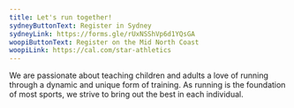 ```yaml
---
title: Let's run together!
sydneyButtonText: Register in Sydney
sydneyLink: https://forms.gle/rUxNSShVp6d1YQsGA
woopiButtonText: Register on the Mid North Coast
woopiLink: https://cal.com/star-athletics
---
```

We are passionate about teaching children and adults a love of running through a dynamic and unique form of training. As running is the foundation of most sports, we strive to bring out the best in each individual.
